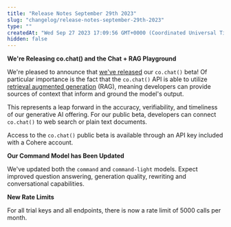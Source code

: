 ```yaml
---
title: "Release Notes September 29th 2023"
slug: "changelog/release-notes-september-29th-2023"
type: ""
createdAt: "Wed Sep 27 2023 17:09:56 GMT+0000 (Coordinated Universal Time)"
hidden: false
---
```

**We're Releasing co.chat() and the Chat + RAG Playground**

We're pleased to announce that [we've released](/docs/cochat-beta) our `co.chat()` beta! Of particular importance is the fact that the `co.chat()` API is able to utilize [retrieval augmented generation](/docs/retrieval-augmented-generation-rag) (RAG), meaning developers can provide sources of context that inform and ground the model's output.

This represents a leap forward in the accuracy, verifiability, and timeliness of our generative AI offering. For our public beta, developers can connect `co.chat()` to web search or plain text documents.

Access to the `co.chat()` public beta is available through an API key included with a Cohere account.

**Our Command Model has Been Updated**

We've updated both the `command` and `command-light` models. Expect improved question answering, generation quality, rewriting and conversational capabilities.

**New Rate Limits**

For all trial keys and all endpoints, there is now a rate limit of 5000 calls per month.
